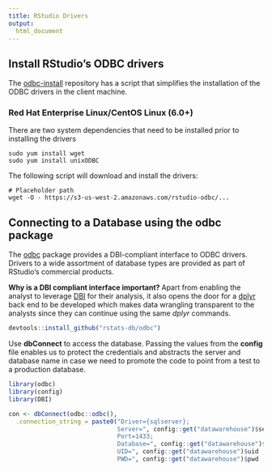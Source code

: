```yaml
---
title: RStudio Drivers
output:
  html_document
---
```


## Install RStudio's ODBC drivers 

The [odbc-install](https://github.com/rstudio/odbc-install) repository has a script that simplifies the installation of the ODBC drivers in the client machine.

### Red Hat Enterprise Linux/CentOS Linux (6.0+)

There are two system dependencies that need to be installed prior to installing the drivers

```{}
sudo yum install wget
sudo yum install unixODBC
``` 

The following script will download and install the drivers:

```{}
# Placeholder path
wget -O - https://s3-us-west-2.amazonaws.com/rstudio-odbc/...
```


## Connecting to a Database using the odbc package

The [odbc](https://github.com/rstats-db/odbc) package provides a DBI-compliant interface to ODBC drivers.  Drivers to a wide assortment of database types are provided as part of RStudio's commercial products.  

**Why is a DBI compliant interface important? ** Apart from enabling the analyst to leverage [DBI](http://rstats-db.github.io/DBI/) for their analysis, it also opens the door for a [dplyr](https://github.com/tidyverse/dplyr) back end to be developed which makes data wrangling transparent to the analysts since they can continue using the same *dplyr* commands.

```r
devtools::install_github("rstats-db/odbc")
```

Use **dbConnect** to access the database. Passing the values from the **config** file enables us to protect the credentials and abstracts the server and database name in case we need to promote the code to point from a test to a production database.

```r
library(odbc)
library(config)
library(DBI)

con <- dbConnect(odbc::odbc(), 
  .connection_string = paste0("Driver={sqlserver};
                              Server=", config::get("datawarehouse")$server ,";
                              Port=1433;
                              Database=", config::get("datawarehouse")$database ,";
                              UID=", config::get("datawarehouse")$uid ,";
                              PWD=", config::get("datawarehouse")$pwd ,";"))

```
